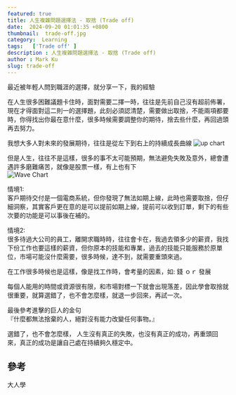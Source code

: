 ```yaml
---
featured: true
title: 人生複雜問題選擇法 - 取捨 (Trade off)
date:  2024-09-20 01:01:35 +0800
thumbnail:  trade-off.jpg
category:  Learning  
tags:   ['Trade off' ]
description : 人生複雜問題選擇法 - 取捨 (Trade off)
author : Mark Ku
slug: trade-off
---
```

最近被年輕人問到職涯的選擇，就分享一下，我的經驗

在人生很多困難議題卡住時，面對需要二擇一時，往往是先前自己沒有超前佈署，現在才得面對這二則一的選擇題，此刻必須認清楚，需要做出取捨，不能兩項都要時，你得找出你最在意什麼，很多時候需要調整你的期待，捨去些什麼，再回過頭再去努力。  

我想大多人對未來的發展期待，往往是從左下到右上的持續成長曲線
![up chart](up-chart.png)

但是人生，往往不是這樣，很多的事不太可能預期，無法避免失敗及意外，總會遭遇許多磨難痛苦，就像是股票一樣，有上也有下  
![Wave Chart](wave.png)

情境1:  
客戶期待交付是一個電商系統，但你發現了無法如期上線，此時也需要取捨，但仔細洞察，其實客戶更在意的是可以提前如期上線，提前可以收到訂單，剩下的有些次要的功能是可以事後在補的。  

情境2:  
很多待過大公司的員工，離開求職時時，往往會卡在，我過去領多少的薪資，我找下份工作也要這樣的薪資，但你原本的技能和專業，過去的技能只能服務於原單位，市場可能沒什麼需要，很多時候，達不到，就需要重頭來過。  

在工作很多時候也是這樣，像是找工作時，會考量的因素，如: 錢 ｏｒ 發展 

每個人能用的時間或資源很有限，和市場對標一下就會出現落差，因此學會取捨就很重要，就算選錯了，也不會怎麼樣，就退一步回來，再試一次。  

最後參考進擊的巨人的金句  
『什麼都無法捨棄的人，絕對沒有能力改變任何事物。』

選錯了，也不會怎麼樣，
人生沒有真正的失敗，也沒有真正的成功，再重頭回來，真正的成功是讓自己處在持續夠久穩定中。

## 參考
大人學

